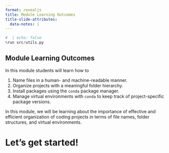 ```yaml
---
format: revealjs
title: Module Learning Outcomes
title-slide-attributes:
  data-notes: |
---
```


```python
#  | echo: false
%run src/utils.py
```


## Module Learning Outcomes

In this module students will learn how to

1. Name files in a human- and machine-readable manner.
2. Organize projects with a meaningful folder hierarchy.
3. Install packages using the `conda` package manager.
4. Manage virtual environments with `conda` to keep track of project-specific package versions.


:::{.notes}
In this module, we will be learning about the importance of effective and efficient organization of coding projects in terms of file names, folder structures, and virtual environments.
:::


# Let's get started!